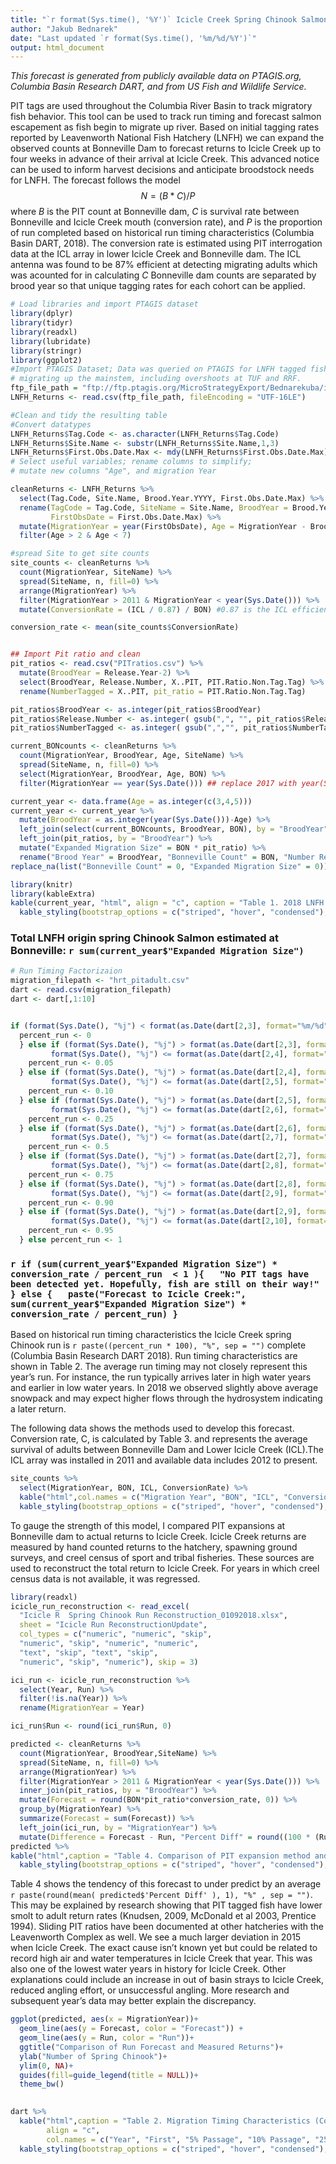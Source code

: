 ---
title: "`r format(Sys.time(), '%Y')` Icicle Creek Spring Chinook Salmon Forecast"
author: "Jakub Bednarek"
date: "Last updated `r format(Sys.time(), '%m/%d/%Y')`"
output: html_document
---

*This forecast is generated from publicly available data on PTAGIS.org, Columbia Basin Research DART, and from US Fish and Wildlife Service.*

PIT tags are used throughout the Columbia River Basin to track migratory fish behavior. This tool can be used to track run timing and forecast salmon escapement as fish begin to migrate up river. Based on initial tagging rates reported by Leavenworth National Fish Hatchery (LNFH) we can expand the observed counts at Bonneville Dam to forecast returns to Icicle Creek up to four weeks in advance of their arrival at Icicle Creek. This advanced notice can be used to inform harvest decisions and anticipate broodstock needs for LNFH. The forecast follows the model $$ N = (B * C) / P $$ where $B$ is the PIT count at Bonneville dam, $C$ is survival rate between Bonneville and Icicle Creek mouth (conversion rate), and $P$ is the proportion of run completed based on historical run timing characteristics (Columbia Basin DART, 2018). The conversion rate is estimated using PIT interrogation data at the ICL array in lower Icicle Creek and Bonneville dam. The ICL antenna was found to be 87% efficient at detecting migrating adults which was acounted for in calculating $C$ Bonneville dam counts are separated by brood year so that unique tagging rates for each cohort can be applied. 

```{r setup, include=FALSE, warning=FALSE}
# Load libraries and import PTAGIS dataset
library(dplyr)
library(tidyr)
library(readxl)
library(lubridate)
library(stringr)
library(ggplot2)
#Import PTAGIS Dataset; Data was queried on PTAGIS for LNFH tagged fish
# migrating up the mainstem, including overshoots at TUF and RRF.
ftp_file_path = "ftp://ftp.ptagis.org/MicroStrategyExport/Bednarekuba/icicle_cr_forecast.csv"
LNFH_Returns <- read.csv(ftp_file_path, fileEncoding = "UTF-16LE")

#Clean and tidy the resulting table
#Convert datatypes
LNFH_Returns$Tag.Code <- as.character(LNFH_Returns$Tag.Code)
LNFH_Returns$Site.Name <- substr(LNFH_Returns$Site.Name,1,3)
LNFH_Returns$First.Obs.Date.Max <- mdy(LNFH_Returns$First.Obs.Date.Max)
# Select useful variables; rename columns to simplify; 
# mutate new columns "Age", and migration Year

cleanReturns <- LNFH_Returns %>%
  select(Tag.Code, Site.Name, Brood.Year.YYYY, First.Obs.Date.Max) %>%
  rename(TagCode = Tag.Code, SiteName = Site.Name, BroodYear = Brood.Year.YYYY,
         FirstObsDate = First.Obs.Date.Max) %>%
  mutate(MigrationYear = year(FirstObsDate), Age = MigrationYear - BroodYear) %>%
  filter(Age > 2 & Age < 7)

#spread Site to get site counts
site_counts <- cleanReturns %>% 
  count(MigrationYear, SiteName) %>% 
  spread(SiteName, n, fill=0) %>% 
  arrange(MigrationYear) %>% 
  filter(MigrationYear > 2011 & MigrationYear < year(Sys.Date())) %>%
  mutate(ConversionRate = (ICL / 0.87) / BON) #0.87 is the ICL efficiency

conversion_rate <- mean(site_counts$ConversionRate)


## Import Pit ratio and clean
pit_ratios <- read.csv("PITratios.csv") %>%
  mutate(BroodYear = Release.Year-2) %>%
  select(BroodYear, Release.Number, X..PIT, PIT.Ratio.Non.Tag.Tag) %>%
  rename(NumberTagged = X..PIT, pit_ratio = PIT.Ratio.Non.Tag.Tag) 

pit_ratios$BroodYear <- as.integer(pit_ratios$BroodYear)
pit_ratios$Release.Number <- as.integer( gsub(",", "", pit_ratios$Release.Number))
pit_ratios$NumberTagged <- as.integer( gsub(",","", pit_ratios$NumberTagged))
```

```{r echo = FALSE, warning = FALSE}
current_BONcounts <- cleanReturns %>% 
  count(MigrationYear, BroodYear, Age, SiteName) %>% 
  spread(SiteName, n, fill=0) %>% 
  select(MigrationYear, BroodYear, Age, BON) %>%
  filter(MigrationYear == year(Sys.Date())) ## replace 2017 with year(Sys.Date())

current_year <- data.frame(Age = as.integer(c(3,4,5)))
current_year <- current_year %>%
  mutate(BroodYear = as.integer(year(Sys.Date()))-Age) %>%
  left_join(select(current_BONcounts, BroodYear, BON), by = "BroodYear" ) %>%
  left_join(pit_ratios, by = "BroodYear") %>%
  mutate("Expanded Migration Size" = BON * pit_ratio) %>%
  rename("Brood Year" = BroodYear, "Bonneville Count" = BON, "Number Released" = Release.Number, "Number Tagged" = NumberTagged, "Ratio Released:Tagged" = pit_ratio)%>%
replace_na(list("Bonneville Count" = 0, "Expanded Migration Size" = 0)) 

library(knitr)
library(kableExtra)
kable(current_year, "html", align = "c", caption = "Table 1. 2018 LNFH origin spring Chinook Salmon migration characterists and migration size estimate.") %>%
  kable_styling(bootstrap_options = c("striped", "hover", "condensed"), full_width = F, position = "left")

```

### Total LNFH origin spring Chinook Salmon estimated at Bonneville: `r sum(current_year$"Expanded Migration Size")`

```{r include = FALSE}
# Run Timing Factorizaion
migration_filepath <- "hrt_pitadult.csv"
dart <- read.csv(migration_filepath)
dart <- dart[,1:10]


if (format(Sys.Date(), "%j") < format(as.Date(dart[2,3], format="%m/%d"), "%j")) {
  percent_run <- 0
  } else if (format(Sys.Date(), "%j") > format(as.Date(dart[2,3], format="%m/%d"), "%j") &
         format(Sys.Date(), "%j") <= format(as.Date(dart[2,4], format="%m/%d"), "%j")){
    percent_run <- 0.05
  } else if (format(Sys.Date(), "%j") > format(as.Date(dart[2,4], format="%m/%d"), "%j") &
         format(Sys.Date(), "%j") <= format(as.Date(dart[2,5], format="%m/%d"), "%j")){
    percent_run <- 0.10
  } else if (format(Sys.Date(), "%j") > format(as.Date(dart[2,5], format="%m/%d"), "%j") &
         format(Sys.Date(), "%j") <= format(as.Date(dart[2,6], format="%m/%d"), "%j")) {
    percent_run <- 0.25
  } else if (format(Sys.Date(), "%j") > format(as.Date(dart[2,6], format="%m/%d"), "%j") &
         format(Sys.Date(), "%j") <= format(as.Date(dart[2,7], format="%m/%d"), "%j")) {
    percent_run <- 0.5
  } else if (format(Sys.Date(), "%j") > format(as.Date(dart[2,7], format="%m/%d"), "%j") &
         format(Sys.Date(), "%j") <= format(as.Date(dart[2,8], format="%m/%d"), "%j")) {
    percent_run <- 0.75
  } else if (format(Sys.Date(), "%j") > format(as.Date(dart[2,8], format="%m/%d"), "%j") &
         format(Sys.Date(), "%j") <= format(as.Date(dart[2,9], format="%m/%d"), "%j")) {
    percent_run <- 0.90
  } else if (format(Sys.Date(), "%j") > format(as.Date(dart[2,9], format="%m/%d"), "%j") &
         format(Sys.Date(), "%j") <= format(as.Date(dart[2,10], format="%m/%d"), "%j")) {
    percent_run <- 0.95
  } else percent_run <- 1 

```
### `r if (sum(current_year$"Expanded Migration Size") * conversion_rate / percent_run  < 1 ){
  "No PIT tags have been detected yet. Hopefully, fish are still on their way!"
} else {
  paste("Forecast to Icicle Creek:", sum(current_year$"Expanded Migration Size") * conversion_rate / percent_run)
}`

Based on historical run timing characteristics the Icicle Creek spring Chinook run is `r paste((percent_run * 100), "%", sep = "")` complete (Columbia Basin Research DART 2018). Run timing characteristics are shown in Table 2. The average run timing may not closely represent this year's run. For instance, the run typically arrives later in high water years and earlier in low water years. In 2018 we observed slightly above average snowpack and may expect higher flows through the hydrosystem indicating a later return.  

The following data shows the methods used to develop this forecast. Conversion rate, C, is calculated by Table 3. and represents the average survival of adults between Bonneville Dam and Lower Icicle Creek (ICL).The ICL array was installed in 2011 and available data includes 2012 to present.

```{r echo = FALSE}
site_counts %>%
  select(MigrationYear, BON, ICL, ConversionRate) %>%
  kable("html",col.names = c("Migration Year", "BON", "ICL", "Conversion Rate"), align = c("c", "c", "l"), caption = "Table 3. Historical PIT interrogations at Bonneville Dam (BON), Icicle Creek Lower Array (ICL) and resulting conversion rates. (PTAGIS, 2018)") %>%
  kable_styling(bootstrap_options = c("striped", "hover", "condensed"), full_width = F, position = "left")
```

To gauge the strength of this model, I compared PIT expansions at Bonneville dam to actual returns to Icicle Creek. Icicle Creek returns are measured by hand counted returns to the hatchery, spawning ground surveys, and creel census of sport and tribal fisheries. These sources are used to reconstruct the total return to Icicle Creek. For years in which creel census data is not available, it was regressed.

```{r echo = FALSE}
library(readxl)
icicle_run_reconstruction <- read_excel(
  "Icicle R  Spring Chinook Run Reconstruction_01092018.xlsx", 
  sheet = "Icicle Run ReconstructionUpdate", 
  col_types = c("numeric", "numeric", "skip", 
  "numeric", "skip", "numeric", "numeric", 
  "text", "skip", "text", "skip", 
  "numeric", "skip", "numeric"), skip = 3)

ici_run <- icicle_run_reconstruction %>%
  select(Year, Run) %>%
  filter(!is.na(Year)) %>%
  rename(MigrationYear = Year)

ici_run$Run <- round(ici_run$Run, 0)

predicted <- cleanReturns %>% 
  count(MigrationYear, BroodYear,SiteName) %>% 
  spread(SiteName, n, fill=0) %>% 
  arrange(MigrationYear) %>% 
  filter(MigrationYear > 2011 & MigrationYear < year(Sys.Date())) %>%
  inner_join(pit_ratios, by = "BroodYear") %>%
  mutate(Forecast = round(BON*pit_ratio*conversion_rate, 0)) %>%
  group_by(MigrationYear) %>%
  summarize(Forecast = sum(Forecast)) %>%
  left_join(ici_run, by = "MigrationYear") %>%
  mutate(Difference = Forecast - Run, "Percent Diff" = round((100 * (Run-Forecast) / Run), 0) )
predicted %>%
kable("html",caption = "Table 4. Comparison of PIT expansion method and actual returns to Icicle Creek.") %>%
  kable_styling(bootstrap_options = c("striped", "hover", "condensed"), full_width = F, position = "left")
```

Table 4 shows the tendency of this forecast to under predict by an average `r paste(round(mean( predicted$'Percent Diff' ), 1), "%" , sep = "")`. This may be explained by research showing that PIT tagged fish have lower smolt to adult return rates (Knudsen, 2009, McDonald et al 2003, Prentice 1994). Sliding PIT ratios have been documented at other hatcheries with the Leavenworth Complex as well. We see a much larger deviation in 2015 when Icicle Creek. The exact cause isn't known yet but could be related to record high air and water temperatures in Icicle Creek that year. This was also one of the lowest water years in history for Icicle Creek. Other explanations could include an increase in out of basin strays to Icicle Creek, reduced angling effort, or unsuccessful angling. More research and subsequent year's data may better explain the discrepancy. 

```{r echo = FALSE}
ggplot(predicted, aes(x = MigrationYear))+
  geom_line(aes(y = Forecast, color = "Forecast")) +
  geom_line(aes(y = Run, color = "Run"))+
  ggtitle("Comparison of Run Forecast and Measured Returns")+
  ylab("Number of Spring Chinook")+
  ylim(0, NA)+
  guides(fill=guide_legend(title = NULL))+
  theme_bw()
  
```

```{r echo = FALSE}
dart %>% 
  kable("html",caption = "Table 2. Migration Timing Characteristics (Columbia Basin Research DART, 2018)", 
        align = "c", 
        col.names = c("Year", "First", "5% Passage", "10% Passage", "25% Passage", "50% Passage", "75% Passage", "90% Passage", "95% Passage", "Last")) %>% 
  kable_styling(bootstrap_options = c("striped", "hover", "condensed"), full_width = F, position = "left")
```
